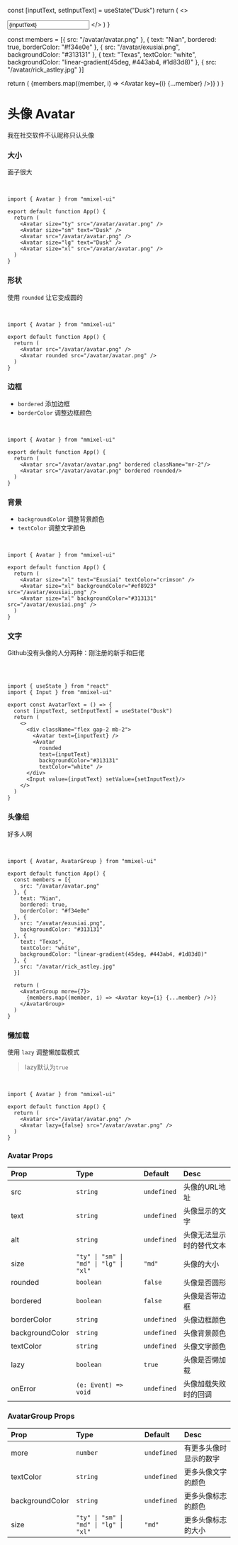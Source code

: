 
  const [inputText, setInputText] = useState("Dusk")
  return (
    <>
      <div className="flex gap-2 mb-2">
        <Avatar text={inputText} />
        <Avatar 
          rounded 
          text={inputText} 
          backgroundColor="#313131"
          textColor="white" />
      </div>
      <Input value={inputText} setValue={setInputText}/>
    </>
  )
}

  const members = [{
    src: "/avatar/avatar.png"
  }, {
    text: "Nian",
    bordered: true,
    borderColor: "#f34e0e"
  }, {
    src: "/avatar/exusiai.png",
    backgroundColor: "#313131"
  }, {
    text: "Texas",
    textColor: "white",
    backgroundColor: "linear-gradient(45deg, #443ab4, #1d83d8)"
  }, {
    src: "/avatar/rick_astley.jpg"
  }]

  return (
    <AvatarGroup more={7}>
      {members.map((member, i) => <Avatar key={i} {...member} />)}
    </AvatarGroup>
  )
}

# 头像 Avatar

我在社交软件不认昵称只认头像

### 大小

面子很大

<br/>

<Avatar size="ty" src="/avatar/avatar.png" />
<Avatar size="sm" text="Dusk" />
<Avatar src="/avatar/avatar.png" />
<Avatar size="lg" text="Dusk" />
<Avatar size="xl" src="/avatar/avatar.png" />

```tsx copy
import { Avatar } from "mmixel-ui"

export default function App() {
  return (
    <Avatar size="ty" src="/avatar/avatar.png" />
    <Avatar size="sm" text="Dusk" />
    <Avatar src="/avatar/avatar.png" />
    <Avatar size="lg" text="Dusk" />
    <Avatar size="xl" src="/avatar/avatar.png" />
  )
}
```

### 形状

使用 `rounded` 让它变成圆的

<br/>

<Avatar src="/avatar/avatar.png" />
<Avatar rounded src="/avatar/avatar.png" />

```tsx copy
import { Avatar } from "mmixel-ui"

export default function App() {
  return (
    <Avatar src="/avatar/avatar.png" />
    <Avatar rounded src="/avatar/avatar.png" />
  )
}
```

### 边框

- `bordered` 添加边框
- `borderColor` 调整边框颜色

<br/>

<Avatar src="/avatar/avatar.png" bordered className="mr-2"/>
<Avatar src="/avatar/avatar.png" bordered borderColor="#00b3bb" rounded/>

```tsx copy
import { Avatar } from "mmixel-ui"

export default function App() {
  return (
    <Avatar src="/avatar/avatar.png" bordered className="mr-2"/>
    <Avatar src="/avatar/avatar.png" bordered rounded/>
  )
}
```

### 背景

- `backgroundColor` 调整背景颜色
- `textColor` 调整文字颜色

<br/>

<Avatar size="xl" text="Exusiai" textColor="crimson" />
<Avatar size="xl" backgroundColor="#ef8923" src="/avatar/exusiai.png" />
<Avatar size="xl" backgroundColor="#313131" src="/avatar/exusiai.png" />

```tsx copy
import { Avatar } from "mmixel-ui"

export default function App() {
  return (
    <Avatar size="xl" text="Exusiai" textColor="crimson" />
    <Avatar size="xl" backgroundColor="#ef8923" src="/avatar/exusiai.png" />
    <Avatar size="xl" backgroundColor="#313131" src="/avatar/exusiai.png" />
  )
}
```

### 文字

Github没有头像的人分两种：刚注册的新手和巨佬

<br/>

<AvatarText/>

```tsx copy

import { useState } from "react"
import { Input } from "mmixel-ui"

export const AvatarText = () => {
  const [inputText, setInputText] = useState("Dusk")
  return (
    <>
      <div className="flex gap-2 mb-2">
        <Avatar text={inputText} />
        <Avatar 
          rounded 
          text={inputText} 
          backgroundColor="#313131"
          textColor="white" />
      </div>
      <Input value={inputText} setValue={setInputText}/>
    </>
  )
}
```

### 头像组

好多人啊

<br/>

<AvatarGroupComponent />

```tsx copy
import { Avatar, AvatarGroup } from "mmixel-ui"

export default function App() {
  const members = [{
    src: "/avatar/avatar.png"
  }, {
    text: "Nian",
    bordered: true,
    borderColor: "#f34e0e"
  }, {
    src: "/avatar/exusiai.png",
    backgroundColor: "#313131"
  }, {
    text: "Texas",
    textColor: "white",
    backgroundColor: "linear-gradient(45deg, #443ab4, #1d83d8)"
  }, {
    src: "/avatar/rick_astley.jpg"
  }]

  return (
    <AvatarGroup more={7}>
      {members.map((member, i) => <Avatar key={i} {...member} />)}
    </AvatarGroup>
  )
}
```

### 懒加载

使用 `lazy` 调整懒加载模式

> lazy默认为`true`

<br/>

<Avatar src="/avatar/avatar.png" />
<Avatar lazy={false} src="/avatar/avatar.png" />

```tsx copy
import { Avatar } from "mmixel-ui"

export default function App() {
  return (
    <Avatar src="/avatar/avatar.png" />
    <Avatar lazy={false} src="/avatar/avatar.png" />
  )
}
```

### Avatar Props

| Prop            | Type                                   | Default     | Desc                     |
| :-------------- | :------------------------------------- | :---------- | :----------------------- |
| src             | `string`                               | `undefined` | 头像的URL地址            |
| text            | `string`                               | `undefined` | 头像显示的文字           |
| alt             | `string`                               | `undefined` | 头像无法显示时的替代文本 |
| size            | `"ty" \| "sm" \| "md" \| "lg" \| "xl"` | `"md"`      | 头像的大小               |
| rounded         | `boolean`                              | `false`     | 头像是否圆形             |
| bordered        | `boolean`                              | `false`     | 头像是否带边框           |
| borderColor     | `string`                               | `undefined` | 头像边框颜色             |
| backgroundColor | `string`                               | `undefined` | 头像背景颜色             |
| textColor       | `string`                               | `undefined` | 头像文字颜色             |
| lazy            | `boolean`                              | `true`      | 头像是否懒加载           |
| onError         | `(e: Event) => void`                   | `undefined` | 头像加载失败时的回调     |

### AvatarGroup Props

| Prop            | Type                                   | Default     | Desc                   |
| :-------------- | :------------------------------------- | :---------- | :--------------------- |
| more            | `number`                               | `undefined` | 有更多头像时显示的数字 |
| textColor       | `string`                               | `undefined` | 更多头像文字的颜色     |
| backgroundColor | `string`                               | `undefined` | 更多头像标志的颜色     |
| size            | `"ty" \| "sm" \| "md" \| "lg" \| "xl"` | `"md"`      | 更多头像标志的大小     |
